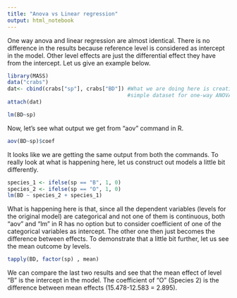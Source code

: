 ```yaml
---
title: "Anova vs Linear regression"
output: html_notebook
---
```


One way anova and linear regression are almost identical. There is no difference in the results because reference level is considered as intercept in the model. Other level effects are just the differential effect they have from the intercept. Let us give an example below.

```r
library(MASS)
data("crabs")
dat<- cbind(crabs["sp"], crabs["BD"]) #What we are doing here is creating a 
                                      #simple dataset for one-way ANOVA
attach(dat)

lm(BD~sp)
```
Now, let's see what output we get from "aov" command in R. 

```r
aov(BD~sp)$coef
```
It looks like we are getting the same output from both the commands. To really look at what is happening here, let us construct out models a little bit differently. 

```r
species_1 <- ifelse(sp == "B", 1, 0)
species_2 <- ifelse(sp == "O", 1, 0)
lm(BD ~ species_2 + species_1)

```
What is happening here is that, since all the dependent variables (levels for the original model) are categorical and not one of them is continuous, both "aov" and "lm" in R has no option but to consider coefficient of one of the categorical variables as intercept. The other one then just becomes the difference between effects. To demonstrate that a little bit further, let us see the mean outcome by levels.

```r
tapply(BD, factor(sp) , mean)
```
We can compare the last two results and see that the mean effect of level "B" is the intercept in the model. The coefficient of "O" (Species 2) is  the difference between mean effects (15.478-12.583 = 2.895). 
